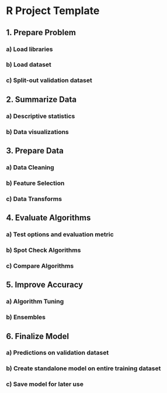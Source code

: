 # R Project Template

## 1. Prepare Problem
### a) Load libraries
### b) Load dataset
### c) Split-out validation dataset

## 2. Summarize Data
### a) Descriptive statistics
### b) Data visualizations

## 3. Prepare Data
### a) Data Cleaning
### b) Feature Selection
### c) Data Transforms

## 4. Evaluate Algorithms
### a) Test options and evaluation metric
### b) Spot Check Algorithms
### c) Compare Algorithms

## 5. Improve Accuracy
### a) Algorithm Tuning
### b) Ensembles

## 6. Finalize Model
### a) Predictions on validation dataset
### b) Create standalone model on entire training dataset
### c) Save model for later use
